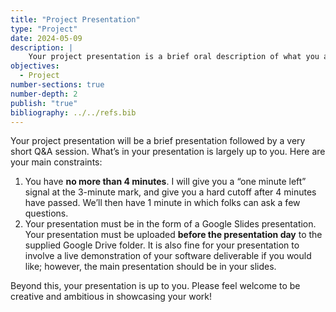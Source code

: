 ```yaml
---
title: "Project Presentation"
type: "Project"
date: 2024-05-09
description: |
    Your project presentation is a brief oral description of what you achieved in your project. 
objectives: 
  - Project
number-sections: true
number-depth: 2
publish: "true"
bibliography: ../../refs.bib
---
```


Your project presentation will be a brief presentation followed by a very short Q&A session. What's in your presentation is largely up to you. Here are your main constraints: 

1. You have **no more than 4 minutes**. I will give you a "one minute left" signal at the 3-minute mark, and give you a hard cutoff after 4 minutes have passed. We'll then have 1 minute in which folks can ask a few questions. 
2. Your presentation must be in the form of a Google Slides presentation. Your presentation must be uploaded **before the presentation day** to the supplied Google Drive folder.  It is also fine for your presentation to involve a live demonstration of your software deliverable if you would like; however, the main presentation should be in your slides. 

Beyond this, your presentation is up to you. Please feel welcome to be creative and ambitious in showcasing your work! 